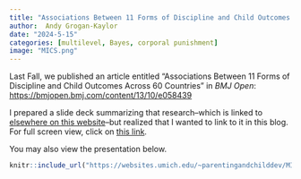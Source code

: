 ```yaml
---
title: "Associations Between 11 Forms of Discipline and Child Outcomes Across 60 Countries"
author:  Andy Grogan-Kaylor 
date: "2024-5-15"
categories: [multilevel, Bayes, corporal punishment]
image: "MICS.png"
---
```


Last Fall, we published an article entitled "Associations Between 11 Forms of Discipline and Child Outcomes Across 60 Countries" in *BMJ Open*:  [https://bmjopen.bmj.com/content/13/10/e058439](https://bmjopen.bmj.com/content/13/10/e058439)

I prepared a slide deck summarizing that research--which is linked to [elsewhere on this website](../../research.qmd)--but realized that I wanted to link to it in this blog. For full screen view, click on [this link](https://websites.umich.edu/~parentingandchilddev/MICS-discipline-11-forms/v1/MICS-discipline-11-forms.html). 

You may also view the presentation below.

```r

knitr::include_url("https://websites.umich.edu/~parentingandchilddev/MICS-discipline-11-forms/v1/MICS-discipline-11-forms.html")

```
